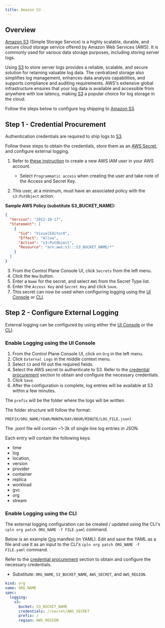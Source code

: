```yaml
---
title: Amazon S3
---
```


## Overview

[Amazon S3](https://aws.amazon.com/s3/) (Simple Storage Service) is a highly scalable, durable, and secure cloud storage service offered by Amazon Web Services (AWS). It is commonly used for various data storage purposes, including storing server logs.

Using [S3](https://aws.amazon.com/s3/) to store server logs provides a reliable, scalable, and secure solution for retaining valuable log data. The centralized storage also simplifies log management, enhances data analysis capabilities, and supports compliance and auditing requirements. AWS's extensive global infrastructure ensures that your log data is available and accessible from anywhere with low latency, making [S3](https://aws.amazon.com/s3/) a popular choice for log storage in the cloud.

Follow the steps below to configure log shipping to [Amazon S3](https://aws.amazon.com/s3/).

## Step 1 - Credential Procurement

Authentication credentials are required to ship logs to [S3](https://aws.amazon.com/s3/).

Follow these steps to obtain the credentials, store them as an [AWS Secret](/reference/secret#amazon-web-services-aws), and
configure external logging.

1. Refer to [these instruction](https://docs.aws.amazon.com/IAM/latest/UserGuide/id_users_create.html) to create a new AWS IAM user in your AWS account.

   - Select `Programmatic access` when creating the user and take note of the Access and Secret Key.

2. This user, at a minimum, must have an associated policy with the `s3:PutObject` action.

**Sample AWS Policy (substitute S3_BUCKET_NAME):**

```json JSON
{
  "Version": "2012-10-17",
  "Statement": [
    {
      "Sid": "VisualEditor0",
      "Effect": "Allow",
      "Action": "s3:PutObject",
      "Resource": "arn:aws:s3:::S3_BUCKET_NAME/*"
    }
  ]
}
```

3. From the Control Plane Console UI, click `Secrets` from the left menu.
4. Click the `New` button.
5. Enter a `Name` for the secret, and select `AWS` from the Secret Type list.
6. Enter the `Access Key` and `Secret Key` and click `Save`.
7. This secret can now be used when configuring logging using the [UI Console](#enable-logging-using-the-ui-console) or [CLI](#enable-logging-using-the-cli).

## Step 2 - Configure External Logging

External logging can be configured by using either the [UI Console](#enable-logging-using-the-ui-console) or the [CLI](#enable-logging-using-the-cli).

### Enable Logging using the UI Console

1. From the Control Plane Console UI, click on `Org` in the left menu.
2. Click `External Logs` in the middle context menu.
3. Select `S3` and fill out the required fields.
4. Select the AWS secret to authenticate to S3. Refer to the [credential procurement](#step-1-credential-procurement) section to obtain and configure the necessary credentials.
5. Click `Save`.
6. After the configuration is complete, log entries will be available at S3 within a few minutes.

<Tip>

The `prefix` will be the folder where the logs will be written.

The folder structure will follow the format:

`PREFIX/ORG_NAME/YEAR/MONTH/DAY/HOUR/MINUTE/LOG_FILE.jsonl`

The .jsonl file will contain ~1-3k of single line log entries in JSON.

Each entry will contain the following keys:

- time
- log
- location,
- version
- provider
- container
- replica
- workload
- gvc
- org
- stream

</Tip>

### Enable Logging using the CLI

The external logging configuration can be created / updated using the CLI's `cpln org patch ORG_NAME -f FILE.yaml` command.

Below is an example [Org](/reference/org) manifest (in YAML). Edit and save the YAML as a file and use it as an input to the CLI's `cpln org patch ORG_NAME -f FILE.yaml` command.

Refer to the [credential procurement](#step-1-credential-procurement) section to obtain and configure the necessary credentials.

- Substitute: `ORG_NAME`, `S3_BUCKET_NAME`, `AWS_SECRET`, and `AWS_REGION`.

```yaml YAML
kind: org
name: ORG_NAME
spec:
  logging:
    s3:
      bucket: S3_BUCKET_NAME
      credentials: //secret/AWS_SECRET
      prefix: /
      region: AWS_REGION
```
